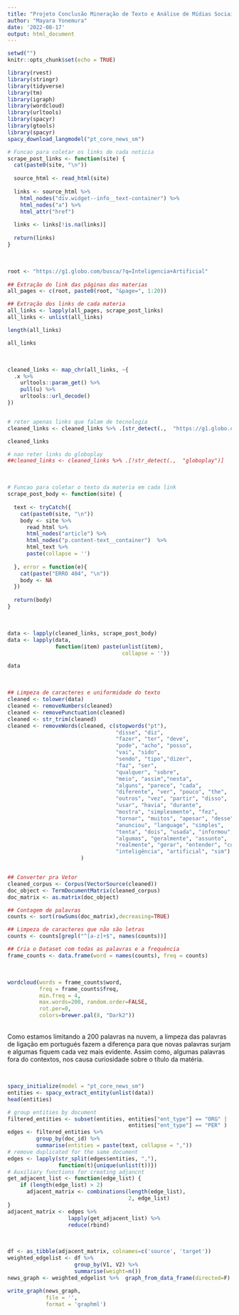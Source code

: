 ---
title: "Projeto Conclusão Mineração de Texto e Análise de Mídias Sociais"
author: "Mayara Yonemura"
date: '2022-08-17'
output: html_document
---

```{r setup, include=FALSE}
setwd("")
knitr::opts_chunk$set(echo = TRUE)
```

```{r importando bibliotecas, echo=FALSE, message=FALSE, warning=FALSE}
library(rvest)
library(stringr)
library(tidyverse) 
library(tm)
library(igraph)
library(wordcloud)
library(urltools) 
library(spacyr)
library(gtools)
library(spacyr)
spacy_download_langmodel("pt_core_news_sm")
```

```{r funcao titulo materia, echo=FALSE}
# Funcao para coletar os links de cada noticia
scrape_post_links <- function(site) {
  cat(paste0(site, "\n"))
  
  source_html <- read_html(site)
  
  links <- source_html %>%
    html_nodes("div.widget--info__text-container") %>%
    html_nodes("a") %>%
    html_attr("href")
  
  links <- links[!is.na(links)]
  
  return(links)
}
```


<br>
```{r execucao leitura links, echo=FALSE}
root <- "https://g1.globo.com/busca/?q=Inteligencia+Artificial"
 
## Extração do link das páginas das materias
all_pages <- c(root, paste0(root, "&page=", 1:20))

## Extração dos links de cada materia
all_links <- lapply(all_pages, scrape_post_links)
all_links <- unlist(all_links)

length(all_links)

all_links
```
<br>


```{r excluir links, echo=FALSE}
cleaned_links <- map_chr(all_links, ~{
  .x %>% 
    urltools::param_get() %>% 
    pull(u) %>% 
    urltools::url_decode()
})


# reter apenas links que falam de tecnologia
cleaned_links <- cleaned_links %>% .[str_detect(.,  "https://g1.globo.com/tecnologia/")]

cleaned_links

# nao reter links do globoplay
##cleaned_links <- cleaned_links %>% .[!str_detect(.,  "globoplay")]
```


<br>
```{r  funcao texto materia, echo=FALSE}
# Funcao para coletar o texto da materia em cada link
scrape_post_body <- function(site) { 
  
  text <- tryCatch({
    cat(paste0(site, "\n"))
    body <- site %>%
      read_html %>%
      html_nodes("article") %>%
      html_nodes("p.content-text__container")  %>%
      html_text %>% 
      paste(collapse = '')
    
  }, error = function(e){
    cat(paste("ERRO 404", "\n"))
    body <- NA
  })
  
  return(body)
}
```

<br>
```{r execucao texto materia, echo=FALSE}
data <- lapply(cleaned_links, scrape_post_body)
data <- lapply(data, 
               function(item) paste(unlist(item),
                                    collapse = ''))

data

```

<br>
```{r limpeza textos, echo=FALSE}
## Limpeza de caracteres e uniformidade do texto
cleaned <- tolower(data)
cleaned <- removeNumbers(cleaned)
cleaned <- removePunctuation(cleaned)
cleaned <- str_trim(cleaned)
cleaned <- removeWords(cleaned, c(stopwords("pt"),
                                  "disse", "diz",
                                  "fazer", "ter", "deve",
                                  "pode", "acho", "posso",
                                  "vai", "sido",
                                  "sendo", "tipo","dizer",
                                  "faz", "ser",
                                  "qualquer", "sobre", 
                                  "meio", "assim","nesta", 
                                  "alguns", "parece", "cada", 
                                  "diferente", "ver", "pouco", "the", 
                                  "outros", "vez", "partir", "disso", 
                                  "usar", "havia", "durante", 
                                  "mostra", "simplesmente", "fez",
                                  "tornar", "muitos", "apesar", "desse", 
                                  "anunciou", "language", "simples", 
                                  "tenta", "dois", "usada", "informou", 
                                  "algumas", "geralmente", "assunto", 
                                  "realmente", "gerar", "entender", "considerou", 
                                  "inteligência", "artificial", "sim")
                       )


## Converter pra Vetor
cleaned_corpus <- Corpus(VectorSource(cleaned))
doc_object <- TermDocumentMatrix(cleaned_corpus)
doc_matrix <- as.matrix(doc_object)

## Contagem de palavras
counts <- sort(rowSums(doc_matrix),decreasing=TRUE)

## Limpeza de caracteres que não são letras
counts <- counts[grepl("^[a-z]+$", names(counts))]

## Cria o Dataset com todas as palavras e a frequência
frame_counts <- data.frame(word = names(counts), freq = counts)

```

<br>
```{r wordcloud, echo=T, warning = F, message = F, fig.height = 5, fig.width = 10, fig.align = 'center'}
wordcloud(words = frame_counts$word,
          freq = frame_counts$freq,
          min.freq = 4,
          max.words=200, random.order=FALSE,
          rot.per=0, 
          colors=brewer.pal(8, "Dark2"))

```



<br>
Como estamos limitando a 200 palavras na nuvem, a limpeza das palavras de ligação em portugués fazem a diferença para que novas palavras surjam e algumas fiquem cada vez mais evidente.
Assim como, algumas palavras fora do contextos, nos causa curiosidade sobre o título da matéria.




<br>
```{r adjacencias, echo=FASEL}
spacy_initialize(model = "pt_core_news_sm")
entities <- spacy_extract_entity(unlist(data))
head(entities)
```


```{r convert_to_edges, echo=T, message=T, warning=T}
# group entities by document
filtered_entities <- subset(entities, entities["ent_type"] == "ORG" | 
                                      entities["ent_type"] == "PER" )
edges <- filtered_entities %>% 
         group_by(doc_id) %>%   
         summarise(entities = paste(text, collapse = ","))
# remove duplicated for the same document
edges <- lapply(str_split(edges$entities, ","), 
                function(t){unique(unlist(t))})
# Auxiliary functions for creating adjancnt
get_adjacent_list <- function(edge_list) {
    if (length(edge_list) > 2)
      adjacent_matrix <- combinations(length(edge_list),
                                      2, edge_list)
}
adjacent_matrix <- edges %>% 
                   lapply(get_adjacent_list) %>%
                   reduce(rbind)
```

<br>
```{r criando o grafo, echo=FALSE}
df <- as_tibble(adjacent_matrix, colnames=c('source', 'target'))
weighted_edgelist <- df %>%
                     group_by(V1, V2) %>% 
                     summarise(weight=n())
news_graph <- weighted_edgelist %>%  graph_from_data_frame(directed=F)

write_graph(news_graph, 
            file = '', 
            format = 'graphml')
```















